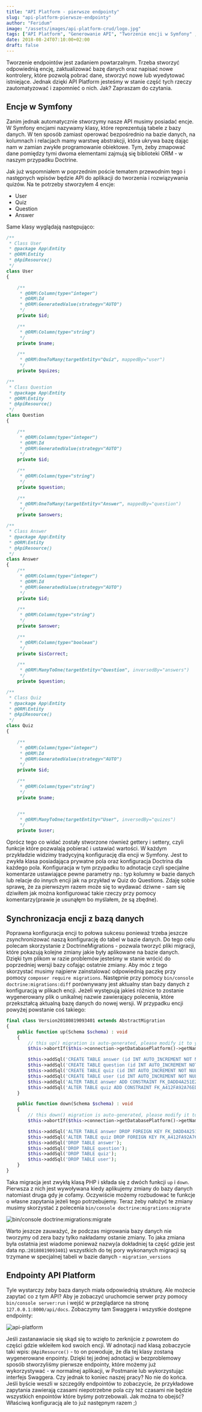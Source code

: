 ```yaml
---
title: "API Platform - pierwsze endpointy"
slug: "api-platform-pierwsze-endpointy"
author: "Feridum"
image: "/assets/images/api-platform-crud/logo.jpg"
tags: ["API Platform", "Generowanie API", "Tworzenie encji w Symfony" ,"Symfony", "Symfony Flex", "REST Api", "Doctrine Migrations"]
date: 2018-08-24T07:10:00+02:00
draft: false
---
```


Tworzenie endpointów jest zadaniem powtarzalnym. Trzeba stworzyć odpowiednią encję, zaktualizować bazę danych oraz napisać nowe kontrolery, które pozwolą pobrać dane, stworzyć nowe lub wyedytować istniejące. Jednak dzięki API Platform jesteśmy w stanie część tych rzeczy zautomatyzować i zapomnieć o nich. Jak? Zapraszam do czytania.



## Encje w Symfony
Zanim jednak automatycznie stworzymy nasze API musimy posiadać encje. W Symfony encjami nazywamy klasy, które reprezentują tabele z bazy danych. W ten sposób zamiast operować bezpośrednio na bazie danych, na kolumnach i relacjach mamy warstwę abstrakcji, która ukrywa bazę dając nam w zamian zwykłe programowanie obiektowe. Tym, żeby zmapować dane pomiędzy tymi dwoma elementami zajmują się biblioteki ORM - w naszym przypadku Doctrine. 

Jak już wspomniałem w poprzednim poście tematem przewodnim tego i następnych wpisów będzie API do aplikacji do tworzenia i rozwiązywania quizów. Na te potrzeby stworzyłem 4 encje: 

- User 
- Quiz 
- Question
- Answer

Same klasy wyglądają następująco:

```php
/**
 * Class User
 * @package App\Entity
 * @ORM\Entity
 * @ApiResource()
 */
class User
{

    /**
     * @ORM\Column(type="integer")
     * @ORM\Id
     * @ORM\GeneratedValue(strategy="AUTO")
     */
    private $id;

    /**
     * @ORM\Column(type="string")
     */
    private $name;

    /**
     * @ORM\OneToMany(targetEntity="Quiz", mappedBy="user")
     */
    private $quizes;

```

```php
/**
 * Class Question
 * @package App\Entity
 * @ORM\Entity
 * @ApiResource()
 */
class Question
{

    /**
     * @ORM\Column(type="integer")
     * @ORM\Id
     * @ORM\GeneratedValue(strategy="AUTO")
     */
    private $id;

    /**
     * @ORM\Column(type="string")
     */
    private $question;

    /**
     * @ORM\OneToMany(targetEntity="Answer", mappedBy="question")
     */
    private $answers;
```

```php
/**
 * Class Answer
 * @package App\Entity
 * @ORM\Entity
 * @ApiResource()
 */
class Answer
{
    /**
     * @ORM\Column(type="integer")
     * @ORM\Id
     * @ORM\GeneratedValue(strategy="AUTO")
     */
    private $id;

    /**
     * @ORM\Column(type="string")
     */
    private $answer;

    /**
     * @ORM\Column(type="boolean")
     */
    private $isCorrect;

    /**
     * @ORM\ManyToOne(targetEntity="Question", inversedBy="answers")
     */
    private $question;
```

```php
/**
 * Class Quiz
 * @package App\Entity
 * @ORM\Entity
 * @ApiResource()
 */
class Quiz
{

    /**
     * @ORM\Column(type="integer")
     * @ORM\Id
     * @ORM\GeneratedValue(strategy="AUTO")
     */
    private $id;

    /**
     * @ORM\Column(type="string")
     */
    private $name;


    /**
     * @ORM\ManyToOne(targetEntity="User", inversedBy="quizes")
     */
    private $user;
```

Oprócz tego co widać zostały stworzone również gettery i settery, czyli funkcje które pozwalają pobierać i ustawiać wartości. W każdym przykładzie widzimy tradycyjną konfigurację dla encji w Symfony. Jest to zwykła klasa posiadająca prywatne pola oraz konfiguracja Doctrina dla każdego pola. Konfiguracja w tym przypadku to adnotacje czyli specjalne komentarze ustawiające pewne parametry np.: typ kolumny w bazie danych lub relacje do innych encji jak na przykład w Quiz do Questions. Zdaję sobie sprawę, że za pierwszym razem może się to wydawać dziwne - sam się dziwiłem jak można konfigurować takie rzeczy przy pomocy komentarzy(prawie je usunąłęm bo myślałem, że są zbędne).

## Synchronizacja encji z bazą danych

Poprawna konfiguracja encji to połowa sukcesu ponieważ trzeba jeszcze zsynchronizować naszą konfigurację do tabel w bazie danych. Do tego celu polecam skorzystanie z DoctrineMigrations - pozwala tworzyć pliki migracji, które pokazują kolejne zmiany jakie były aplikowane na bazie danych. Dzięki tym plikom w razie problemów jesteśmy w stanie wrócić do poprzedniej wersji bazy cofając ostatnie zmiany. Aby móc z tego skorzystać musimy najpierw zainstalować odpowiednią paczkę przy pomocy `composer require migrations`. Następnie przy pomocy `bin/console doctrine:migrations:diff` porównywany jest aktualny stan bazy danych z konfiguracją w plikach encji. Jeżeli występują jakieś różnice to zostanie wygenerowany plik o unikalnej nazwie zawierający polecenia, które przekształcą aktualną bazę danych do nowej wersji. W przypadku encji powyżej powstanie coś takiego: 


```php
final class Version20180819093401 extends AbstractMigration
{
    public function up(Schema $schema) : void
    {
        // this up() migration is auto-generated, please modify it to your needs
        $this->abortIf($this->connection->getDatabasePlatform()->getName() !== 'mysql', 'Migration can only be executed safely on \'mysql\'.');

        $this->addSql('CREATE TABLE answer (id INT AUTO_INCREMENT NOT NULL, question_id INT DEFAULT NULL, answer VARCHAR(255) NOT NULL, is_correct TINYINT(1) NOT NULL, INDEX IDX_DADD4A251E27F6BF (question_id), PRIMARY KEY(id)) DEFAULT CHARACTER SET utf8mb4 COLLATE utf8mb4_unicode_ci ENGINE = InnoDB');
        $this->addSql('CREATE TABLE question (id INT AUTO_INCREMENT NOT NULL, question VARCHAR(255) NOT NULL, PRIMARY KEY(id)) DEFAULT CHARACTER SET utf8mb4 COLLATE utf8mb4_unicode_ci ENGINE = InnoDB');
        $this->addSql('CREATE TABLE quiz (id INT AUTO_INCREMENT NOT NULL, user_id INT DEFAULT NULL, name VARCHAR(255) NOT NULL, INDEX IDX_A412FA92A76ED395 (user_id), PRIMARY KEY(id)) DEFAULT CHARACTER SET utf8mb4 COLLATE utf8mb4_unicode_ci ENGINE = InnoDB');
        $this->addSql('CREATE TABLE user (id INT AUTO_INCREMENT NOT NULL, name VARCHAR(255) NOT NULL, PRIMARY KEY(id)) DEFAULT CHARACTER SET utf8mb4 COLLATE utf8mb4_unicode_ci ENGINE = InnoDB');
        $this->addSql('ALTER TABLE answer ADD CONSTRAINT FK_DADD4A251E27F6BF FOREIGN KEY (question_id) REFERENCES question (id)');
        $this->addSql('ALTER TABLE quiz ADD CONSTRAINT FK_A412FA92A76ED395 FOREIGN KEY (user_id) REFERENCES user (id)');
    }

    public function down(Schema $schema) : void
    {
        // this down() migration is auto-generated, please modify it to your needs
        $this->abortIf($this->connection->getDatabasePlatform()->getName() !== 'mysql', 'Migration can only be executed safely on \'mysql\'.');

        $this->addSql('ALTER TABLE answer DROP FOREIGN KEY FK_DADD4A251E27F6BF');
        $this->addSql('ALTER TABLE quiz DROP FOREIGN KEY FK_A412FA92A76ED395');
        $this->addSql('DROP TABLE answer');
        $this->addSql('DROP TABLE question');
        $this->addSql('DROP TABLE quiz');
        $this->addSql('DROP TABLE user');
    }
}

```


Taka migracja jest zwykłą klasą PHP i składa się z dwóch funkcji `up` i `down`. Pierwsza z nich jest wywoływana kiedy aplikujemy zmiany do bazy danych natomiast druga gdy je cofamy. Oczywiście możemy rozbudować te funkcje o własne zapytania jeżeli tego potrzebujemy. Teraz żeby nałożyć te zmiany musimy skorzystać z polecenia `bin/console doctrine:migrations:migrate`

![bin/console doctrine:migrations:migrate](/assets/images/api-platform-crud/migrate.png)

Warto jeszcze zauważyć, że podczas migrowania bazy danych nie tworzymy od zera bazy tylko nakładamy ostanie zmiany. To jaka zmiana była ostatnia jest wiadome ponieważ nazwy(a dokładniej ta część gdzie jest data np.:`20180819093401`) wszystkich do tej pory wykonanych migracji są trzymane w specjalnej tabeli w bazie danych - `migration_versions`

## Endpointy API Platform
Tyle wystarczy żeby baza danych miała odpowiednią strukturę. Ale możecie zapytać co z tym API? Aby je zobaczyć uruchomcie serwer przy pomocy `bin/console server:run` i wejść w przeglądarce na stronę `127.0.0.1:8000/api/docs`. Zobaczymy tam Swaggera i wszystkie dostępne endpointy:

![api-platform](/assets/images/api-platform-crud/api-platform.png)

Jeśli zastanawiacie się skąd się to wzięło to zerknijcie z powrotem do części gdzie wkleiłem kod swoich encji. W adnotacji nad klasą zobaczycie taki wpis: `@ApiResource()` - to on powoduje, że dla tej klasy zostaną wygenerowane enpointy. Dzięki tej jednej adnotacji w bezproblemowy sposób stworzyliśmy pierwsze endpointy, które możemy już wykorzystywać - w normalnej aplikacji, w Postmanie lub wykorzystując interfejs Swaggera. Czy jednak to koniec naszej pracy? No nie do końca. Jeśli byście weszli w szczegóły endpointów to zobaczycie, że przykładowe zapytania zawierają czasami niepotrzebne pola czy też czasami nie będzie wszystkich enpointów które byśmy potrzebowali. Jak można to obejść? Właściwą konfiguracją ale to już następnym razem ;) 


